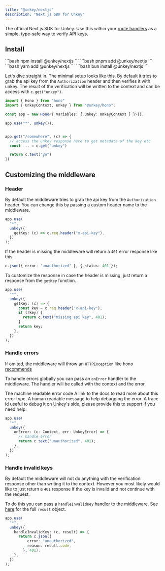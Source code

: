 ```yaml
---
title: "@unkey/nextjs"
description: "Next.js SDK for Unkey"
---
```


The official Next.js SDK for Unkey. Use this within your [route handlers](https://nextjs.org/docs/app/building-your-application/routing/route-handlers) as a simple, type-safe way to verify API keys.


<Card icon="github" title="github.com/unkeyed/unkey/tree/main/packages/nextjs" href="https://github.com/unkeyed/unkey/tree/main/packages/nextjs"/>


## Install

<Tabs>
  <Tab title="npm">
  ```bash
   npm install @unkey/nextjs
   ```
  </Tab>
  <Tab title="pnpm">
  ```bash
   pnpm add @unkey/nextjs
   ```
  </Tab>
  <Tab title="yarn">
  ```bash
   yarn add @unkey/nextjs
   ```
  </Tab>
  <Tab title="bun">
    ```bash
    bun install @unkey/nextjs
    ```
  </Tab>
</Tabs>

Let's dive straight in. The minimal setup looks like this.
By default it tries to grab the api key from the `Authorization` header and then verifies it with unkey.
The result of the verification will be written to the context and can be access with `c.get("unkey")`.

```ts
import { Hono } from "hono"
import { UnkeyContext, unkey } from "@unkey/hono";

const app = new Hono<{ Variables: { unkey: UnkeyContext } }>();

app.use("*", unkey());


app.get("/somewhere", (c) => {
  // access the unkey response here to get metadata of the key etc
  const ... = c.get("unkey")

  return c.text("yo")
})
```

## Customizing the middleware

### Header

By default the middleware tries to grab the api key from the `Authorization` header. You can change this by passing a custom header name to the middleware.

```ts
app.use(
  "*",
  unkey({
    getKey: (c) => c.req.header("x-api-key"),
  })
);
```

If the header is missing the middleware will return a `401` error response like this

```ts
c.json({ error: "unauthorized" }, { status: 401 });
```

To customize the response in case the header is missing, just return a response from the `getKey` function.

```ts
app.use(
  "*",
  unkey({
    getKey: (c) => {
      const key = c.req.header("x-api-key");
      if (!key) {
        return c.text("missing api key", 401);
      }
      return key;
    },
  })
);
```

### Handle errors

If omited, the middleware will throw an `HTTPException` like hono [recommends](https://hono.dev/api/exception)

To handle errors globally you can pass an `onError` handler to the middleware.
The handler will be called with the context and the error.

<Expandable title="UnkeyError">
  <ResponseField name="code" type="string" required>
    The machine readable error code
  </ResponseField>
  <ResponseField name="docs" type="string" required>
    A link to the docs to read more about this error type.
  </ResponseField>
  <ResponseField name="message" type="string" required>
    A human readable message to help debugging the error.
  </ResponseField>
  <ResponseField name="requestId" type="string" required>
    A trace id useful to debug it on Unkey's side, please provide this to
    support if you need help.
  </ResponseField>
</Expandable>

```ts
app.use(
  "*",
  unkey({
    onError: (c: Context, err: UnkeyError) => {
      // handle error
      return c.text("unauthorized", 401);
    },
  })
);
```

### Handle invalid keys

By default the middleware will not do anything with the verification response other than writing it to the context.
However you most likely would like to just return a `401` response if the key is invalid and not continue with the request.

To do this you can pass a `handleInvalidKey` handler to the middleware.
See [here](http://localhost:3000/libraries/ts/sdk/keys/verify#response) for the full `result` object.

```ts
app.use(
  "*",
  unkey({
    handleInvalidKey: (c, result) => {
      return c.json({
          error: "unauthorized",
          reason: result.code,
        }, 401);
    },
  })
);
```
